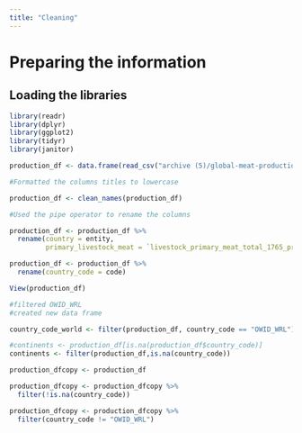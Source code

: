 ---
title: "Cleaning"
---

# Preparing the information

## Loading the libraries

```{r include=FALSE}
library(readr)
library(dplyr)
library(ggplot2)
library(tidyr)
library(janitor)
```



```{r load the global meat production data set, include=FALSE}
production_df <- data.frame(read_csv("archive (5)/global-meat-production.csv"))
```


```{r}
#Formatted the columns titles to lowercase

production_df <- clean_names(production_df)
```


```{r}
#Used the pipe operator to rename the columns

production_df <- production_df %>% 
  rename(country = entity,
         primary_livestock_meat = `livestock_primary_meat_total_1765_production_5510_tonnes_tonnes`)
```


```{r}
production_df <- production_df %>% 
  rename(country_code = code)
```


```{r view data set, include=FALSE}
View(production_df)
```


```{r}
#filtered OWID_WRL 
#created new data frame

country_code_world <- filter(production_df, country_code == "OWID_WRL")
```



```{r}
#continents <- production_df[is.na(production_df$country_code)]
continents <- filter(production_df,is.na(country_code))
```


```{r}
production_dfcopy <- production_df
```


```{r}
production_dfcopy <- production_dfcopy %>% 
  filter(!is.na(country_code))
```

```{r}
production_dfcopy <- production_dfcopy %>% 
  filter(country_code != "OWID_WRL")
```


